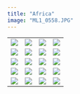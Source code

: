 ```yaml
---
title: "Africa"
image: "ML1_0558.JPG"
---
```


|                   |                   |                     |                     |
|------------------|------------------|------------------|------------------|
| ![](_CS_1536.jpg) | ![](ML1_1489.jpg) | ![](ML1_0280.jpg)   | ![](_CS_8113-2.jpg) |
| ![](_CS_1508.jpg) | ![](ML1_0558.JPG) | ![](ML1_1780.JPG)   | ![](ML1_0943.jpg)   |
| ![](ML1_1137.jpg) | ![](_CS_0023.JPG) | ![](_CS_0583.JPG)   | ![](_CS_7746-3.jpg) |
| ![](ML1_1062.JPG) | ![](ML1_9642.jpg) | ![](ML1_0301.jpg)   | ![](_CS_1250.JPG)   |
| ![](ML1_0245.JPG) | ![](ML1_0143.jpg) | ![](_CS_8284-2.jpg) | ![](ML1_0843.JPG)   |
